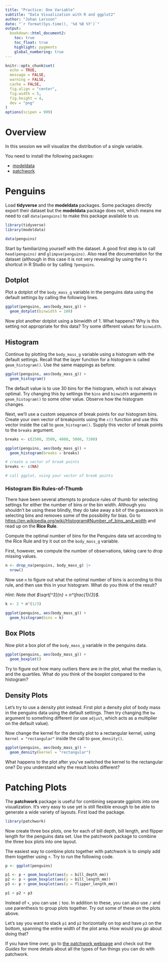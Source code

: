 ```yaml
---
title: "Practice: One Variable"
subtitle: "Data Visualization with R and ggplot2"
author: "Johan Larsson"
date: "`r format(Sys.time(), '%d %B %Y')`"
output:
  bookdown::html_document2:
    toc: true
    toc_float: true
    highlight: pygments
    global_numbering: true
---
```


```r

knitr::opts_chunk$set(
  echo = TRUE,
  message = FALSE,
  warning = FALSE,
  cache = FALSE,
  fig.align = "center",
  fig.width = 5,
  fig.height = 4,
  dev = "png"
)
options(scipen = 999)
```

# Overview

In this session we will visualize the distribution of a single variable.

You need to install the following packages:

- [modeldata](https://CRAN.R-project.org/package=modeldata)
- [patchwork](https://CRAN.R-project.org/package=patchwork)

# Penguins 

Load **tidyverse** and the **modeldata** packages. Some packages directly
export their dataset but the **modeldata** package does not, which means me
need to call `data(penguins)` to make this package available to us. 

```r
library(tidyverse)
library(modeldata)

data(penguins)
```

Start by familiarizing yourself with the dataset. A good first step is to call
`head(penguins)` and `glimpse(penguins)`. Also read the documentation for the
dataset (although in this case it is not very revealing) by using the `F1`
shortcut in R Studio or by calling `?penguins`.

## Dotplot

Plot a dotplot of the `body_mass_g` variable in the penguins data using the
default settings by calling the following lines.

```r
ggplot(penguins, aes(body_mass_g)) +
  geom_dotplot(binwidth = 100)
```

Now plot another dotplot using a binwidth of 1. What happens? Why is this setting
not appropriate for this data? Try some different values for `binwidth`. 

## Histogram

Continue by plotting the `body_mass_g` variable using a histogram with the default
settings. Recall that the layer function for a histogram is called
`geom_histogram()`. Use the same mappings as before.

```r
ggplot(penguins, aes(body_mass_g)) +
  geom_histogram()
```

The default value is to use 30 bins for the histogram, which is not always
optimal. Try changing this by settings the `bins` and `binwidth` arguments in 
`geom_histogram()` to some other value. Observe how the histogram changes.

Next, we'll use a custom sequence of break points for our
histogram bins. Create your own vector of breakpoints using the
`c()` function and use this vector inside the call to
`geom_histogram()`. Supply this vector of break points to the `breaks`
argument.

```r
breaks <- c(2500, 3500, 4000, 5000, 7200)

ggplot(penguins, aes(body_mass_g)) +
  geom_histogram(breaks = breaks)
```

```r
# create a vector of break points
breaks <- c(NA)

# call ggplot, using your vector of break points
```

### Histogram Bin Rules-of-Thumb

There have been several attempts to produce rules of thumb for selecting
settings for either the number of bins or the bin width. Although you shouldn't
be using these blindly, they do take away a bit of the guesswork in selecting
bins and removes some of the possibility for bias. Go to
<https://en.wikipedia.org/wiki/Histogram#Number_of_bins_and_width> and read up
on the **Rice Rule**.

Compute the optimal number of bins for the Penguins data 
set according to the Rice Rule and try it out on the `body_mass_g` variable.

First, however, we compute the number of observations, taking care to drop
missing values. 

```r
n <- drop_na(penguins, body_mass_g) |>
  nrow()
```

Now use `n` to figure out what the optimal number of bins is according to this
rule, and then use this in your histogram. What do you think of the result?

*Hint: Note that $\sqrt[^3]{n} = n^\frac{1}{3}$.*

```r
k <- 2 * n^(1/3)
```

```r
ggplot(penguins, aes(body_mass_g)) +
  geom_histogram(bins = k)
```

## Box Plots

Now plot a box plot of the `body_mass_g` variable in the penguins data.

```r
ggplot(penguins, aes(body_mass_g)) +
  geom_boxplot()
```

Try to figure out how many outliers there are in the plot, what the
median is, and the quartiles. What do you think of the boxplot compared
to the histogram?

## Density Plots

Let's try to use a density plot instead. First plot a density plot of body mass
in the penguins data using the default settings. Then try changing the
`bw` argument to something different (or use `adjust`, which acts as a
multiplier on the default value).

Now change the kernel for the density plot to a rectangular kernel,
using `kernel = "rectangular"` inside the call to `geom_density()`.

```r
ggplot(penguins, aes(body_mass_g)) +
  geom_density(kernel = "rectangular")
```

What happens to the plot after you've switched the kernel to the rectangular
one? Do you understand why the result looks different?

# Patching Plots

The **patchwork** package is useful for combining separate ggplots into
one visualization. It's very easy to use yet is still flexible enough
to be able to generate a wide variety of layouts. First load the package.

```r
library(patchwork)
```

Now create three box plots, one for each of bill depth, bill length, and
flipper length for the penguins data set. Use the patchwork package to
combine the three box plots into one layout.

The easiest way to combine plots together with patchwork is to simply
add them together using `+`. Try to run the following code.

```r
p <- ggplot(penguins)

p1 <- p + geom_boxplot(aes(y = bill_depth_mm))
p2 <- p + geom_boxplot(aes(y = bill_length_mm))
p3 <- p + geom_boxplot(aes(y = flipper_length_mm))

p1 + p2 + p3
```

Instead of `+`, you can use `|` too. In addition to these, you can
also use `/` and use parenthesis to group plots together. Try out some of
these on the plots above.

Let's say you want to stack `p1` and `p2` horizontally on top and
have `p3` on the bottom, spanning the entire width of the plot area. How
would you go about doing that?

If you have time over, go to [the patchwork
webpage](https://patchwork.data-imaginist.com/index.html) and check out
the *Guides* for more details about all the types of fun things you
can do with patchwork.
